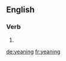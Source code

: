 ==English==

===Verb===
{{head|en}}

# {{present participle of|yean}}

[[de:yeaning]]
[[fr:yeaning]]